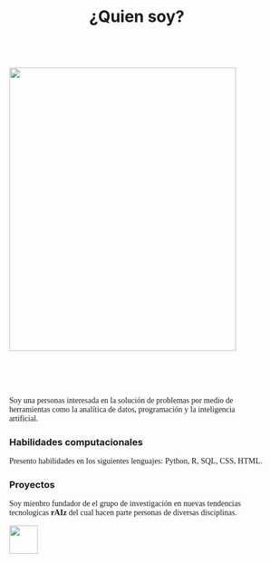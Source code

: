 
<style>


h1{
  text-align: center;
  font-weight: bold;

}


.id{
width: 450px;
  height: 500px;
  margin: 10pt auto;
  padding: 20pt;
  float: left;
  }
</style>
</head>


<h1>¿Quien soy?</h1>

<div id="general">

<div class="id" >
<img src="foto.jpg"  height="500" width="400" aling = left  >
</div>



<div class="id ">
<p style = "font-family: Indie Flower cursive;"> 
Soy una personas interesada en la solución de problemas por medio de herramientas como la analítica de datos, programación y la inteligencia artificial.
</p>



<h3> Habilidades computacionales</h3>

<p style = "font-family: Indie Flower cursive;"> 
Presento habilidades en los siguientes lenguajes: Python, R, SQL, CSS, HTML.
</p>

<h3> Proyectos</h3>

<p style = "font-family: Indie Flower cursive;"> 
Soy mienbro fundador de el grupo de investigación en nuevas tendencias tecnologicas <strong>rAIz</strong> del cual hacen parte personas de diversas disciplinas.
</p>
<img src="logo.png" width="50" height="50" aling = center>


</div>

</div>


